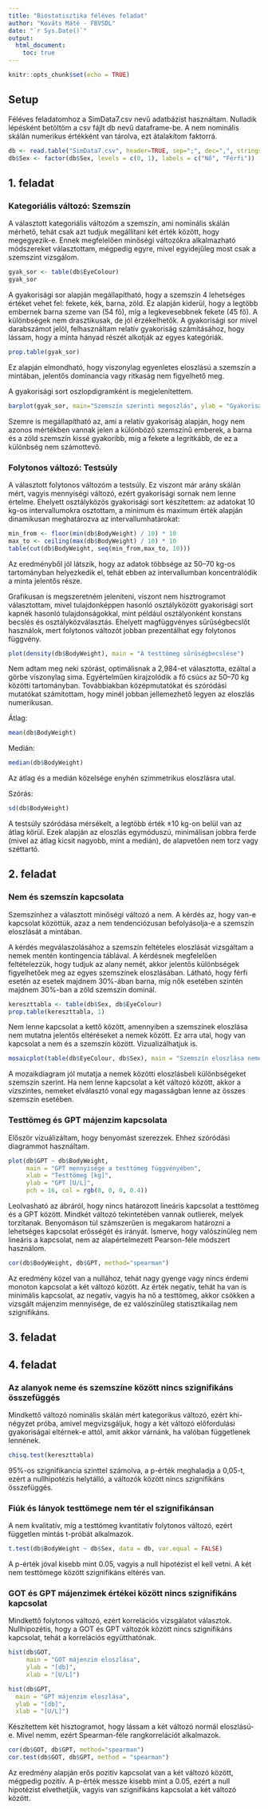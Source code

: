 ```yaml
---
title: "Biostatisztika féléves feladat"
author: "Kováts Máté - FBVSDL"
date: "`r Sys.Date()`"
output: 
  html_document:
    toc: true
---
```


```r
knitr::opts_chunk$set(echo = TRUE)
```

## Setup

Féléves feladatomhoz a SimData7.csv nevű adatbázist használtam. Nulladik lépésként betöltöm a csv fájlt db nevű dataframe-be. A nem nominális skálán numerikus értékként van tárolva, ezt átalakítom faktorrá.

```r
db <- read.table("SimData7.csv", header=TRUE, sep=";", dec=",", stringsAsFactors=FALSE)
db$Sex <- factor(db$Sex, levels = c(0, 1), labels = c("Nő", "Férfi"))
```

## 1. feladat

### Kategoriális változó: Szemszín

A választott kategoriális változóm a szemszín, ami nominális skálán mérhető, tehát csak azt tudjuk megállítani két érték között, hogy megegyezik-e. Ennek megfelelően minőségi változókra alkalmazható módszereket választottam, mégpedig egyre, mivel egyidejűleg most csak a szemszínt vizsgálom.

```r
gyak_sor <- table(db$EyeColour)
gyak_sor
```

A gyakorisági sor alapján megállapítható, hogy a szemszín 4 lehetséges értéket vehet fel: fekete, kék, barna, zöld. Ez alapján kiderül, hogy a legtöbb embernek barna szeme van (54 fő), míg a legkevesebbnek fekete (45 fő). A különbségek nem drasztikusak, de jól érzékelhetők. A gyakorisági sor mivel darabszámot jelöl, felhasználtam relatív gyakoriság számításához, hogy lássam, hogy a minta hányad részét alkotják az egyes kategóriák.

```r
prop.table(gyak_sor)
```

Ez alapján elmondható, hogy viszonylag egyenletes eloszlású a szemszín a mintában, jelentős dominancia vagy ritkaság nem figyelhető meg.

A gyakorisági sort oszlopdigramként is megjelenítettem.

```r
barplot(gyak_sor, main="Szemszín szerinti megoszlás", ylab = "Gyakoriság [fő]", xlab = "Szemszínek", ylim = c(0, 60))
```

Szemre is megállapítható az, ami a relatív gyakoriság alapján, hogy nem azonos mértékben vannak jelen a különböző szemszínű emberek, a barna és a zöld szemszín kissé gyakoribb, míg a fekete a legritkább, de ez a különbség nem számottevő.

### Folytonos változó: Testsúly

A választott folytonos változóm a testsúly. Ez viszont már arány skálán mért, vagyis mennyiségi változó, ezért gyakorisági sornak nem lenne értelme. Ehelyett osztályközös gyakorisági sort készítettem: az adatokat 10 kg-os intervallumokra osztottam, a minimum és maximum érték alapján dinamikusan meghatározva az intervallumhatárokat:

```r
min_from <- floor(min(db$BodyWeight) / 10) * 10
max_to <- ceiling(max(db$BodyWeight) / 10) * 10 
table(cut(db$BodyWeight, seq(min_from,max_to, 10)))
```

Az eredményből jól látszik, hogy az adatok többsége az 50–70 kg-os tartományban helyezkedik el, tehát ebben az intervallumban koncentrálódik a minta jelentős része.

Grafikusan is megszeretném jeleníteni, viszont nem hisztrogramot választottam, mivel tulajdonképpen hasonló osztályközött gyakorisági sort kapnék hasonló tulajdonságokkal, mint például osztályonként konstans becslés és osztályközválasztás. Ehelyett magfüggvényes sűrűségbecslőt használok, mert folytonos változót jobban prezentálhat egy folytonos függvény.

```r
plot(density(db$BodyWeight), main = "A testtömeg sűrűségbecslése")
```

Nem adtam meg neki szórást, optimálisnak a 2,984-et választotta, ezáltal a görbe viszonylag sima. Egyértelműen kirajzolódik a fő csúcs az 50–70 kg közötti tartományban. Továbbiakban középmutatókat és szóródási mutatókat számítottam, hogy minél jobban jellemezhető legyen az eloszlás numerikusan.

Átlag:

```r
mean(db$BodyWeight)
```

Medián:

```r
median(db$BodyWeight)
```

Az átlag és a medián közelsége enyhén szimmetrikus eloszlásra utal.

Szórás:

```r
sd(db$BodyWeight)
```

A testsúly szóródása mérsékelt, a legtöbb érték ±10 kg-on belül van az átlag körül. Ezek alapján az eloszlás egymóduszú, minimálisan jobbra ferde (mivel az átlag kicsit nagyobb, mint a medián), de alapvetően nem torz vagy széttartó.

## 2. feladat

### Nem és szemszín kapcsolata

Szemszínhez a választott minőségi változó a nem. A kérdés az, hogy van-e kapcsolat közöttük, azaz a nem tendenciózusan befolyásolja-e a szemszín eloszlását a mintában.

A kérdés megválaszolásához a szemszín feltételes eloszlását vizsgáltam a nemek mentén kontingencia táblával. A kérdésnek megfelelően feltételezzük, hogy tudjuk az alany nemét, akkor jelentős különbségek figyelhetőek meg az egyes szemszínek eloszlásában. Látható, hogy férfi esetén az esetek majdnem 30%-ában barna, míg nők esetében szintén majdnem 30%-ban a zöld szemszín dominál.

```r
kereszttabla <- table(db$Sex, db$EyeColour)
prop.table(kereszttabla, 1)
```
Nem lenne kapcsolat a kettő között, amennyiben a szemszínek eloszlása nem mutatna jelentős eltéréseket a nemek között. Ez arra utal, hogy van  kapcsolat a nem és a szemszín között. Vizualizálhatjuk is. 

```r
mosaicplot(table(db$EyeColour, db$Sex), main = "Szemszín eloszlása nemek között", ylab = "Nemek", xlab = "Szemszínek")
```
A mozaikdiagram jól mutatja a nemek közötti eloszlásbeli különbségeket szemszín szerint. Ha nem lenne kapcsolat a két változó között, akkor a vízszintes, nemeket elválasztó vonal egy magasságban lenne az összes szemszín esetében.

### Testtömeg és GPT májenzim kapcsolata

Először vizuálizáltam, hogy benyomást szerezzek. Ehhez szóródási diagrammot használtam.

```r
plot(db$GPT ~ db$BodyWeight, 
     main = "GPT mennyisége a testtömeg függvényében", 
     xlab = "Testtömeg [kg]", 
     ylab = "GPT [U/L]", 
     pch = 16, col = rgb(0, 0, 0, 0.4))
```

Leolvasható az ábráról, hogy nincs határozott lineáris kapcsolat a testtömeg és a GPT között. Mindkét változó tekintetében vannak outlierek, melyek torzítanak. Benyomáson túl számszerűen is megakarom határozni a lehetséges kapcsolat erősségét és irányát. Ismerve, hogy valószínűleg nem lineáris a kapcsolat, nem az alapértelmezett Pearson-féle módszert használom.


```r
cor(db$BodyWeight, db$GPT, method="spearman")
```

Az eredmény közel van a nullához, tehát nagy gyenge vagy nincs érdemi monoton kapcsolat a két változó között. Az érték negatív, tehát ha van is minimális kapcsolat, az negatív, vagyis ha nő a testtömeg, akkor csökken a vizsgált májenzim mennyisége, de ez valószínűleg statisztikailag nem szignifikáns.

## 3. feladat


## 4. feladat

### Az alanyok neme és szemszíne között nincs szignifikáns összefüggés

Mindkettő változó nominális skálán mért kategorikus változó, ezért khi-négyzet próba, amivel megvizsgáljuk, hogy a két változó előfordulási gyakoriságai eltérnek-e attól, amit akkor várnánk, ha valóban függetlenek lennének.

```r
chisq.test(kereszttabla)
```

95%-os szignifikancia szinttel számolva, a p-érték meghaladja a 0,05-t, ezért a nullhipotézis helytálló, a változók között nincs szignifikáns összefüggés.

### Fiúk és lányok testtömege nem tér el szignifikánsan

A nem kvalitatív, míg a testtömeg kvantitatív folytonos változó, ezért független mintás t-próbát alkalmazok. 

```r
t.test(db$BodyWeight ~ db$Sex, data = db, var.equal = FALSE)
```
A p-érték jóval kisebb mint 0.05, vagyis a null hipotézist el kell vetni. A két nem testtömege között szignifikáns eltérés van. 

### GOT és GPT májenzimek értékei között nincs szignifikáns kapcsolat

Mindkettő folytonos változó, ezért korrelációs vizsgálatot választok. Nullhipozétis, hogy a GOT és GPT változók között nincs szignifikáns kapcsolat, tehát a korrelációs együtthatónak.

```r
hist(db$GOT, 
     main = "GOT májenzim eloszlása",
     ylab = "[db]",
     xlab = "[U/L]")
```
```r
hist(db$GPT,
  main = "GPT májenzim eloszlása",
  ylab = "[db]",
  xlab = "[U/L]")
```

Készítettem két hisztogramot, hogy lássam a két változó normál eloszlású-e. Mivel nemm, ezért Spearman-féle rangkorrelációt alkalmazok.

```r
cor(db$GOT, db$GPT, method="spearman")
cor.test(db$GOT, db$GPT, method = "spearman")
```

Az eredmény alapján erős pozitív kapcsolat van a két változó között, mégpedig pozitív. A p-érték messze kisebb mint a 0.05, ezért a null hipotézist elvethetjük, vagyis van szignifikáns kapcsolat a két változó között.